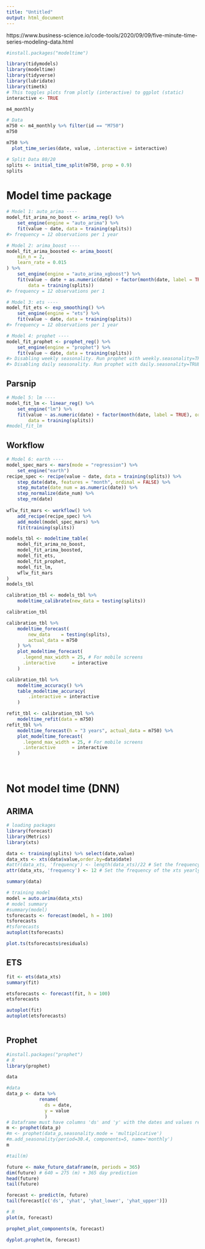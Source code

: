 ```yaml
---
title: "Untitled"
output: html_document
---
```

https://www.business-science.io/code-tools/2020/09/09/five-minute-time-series-modeling-data.html
```r
#install.packages("modeltime")
```

```r
library(tidymodels)
library(modeltime) 
library(tidyverse)
library(lubridate)
library(timetk)
# This toggles plots from plotly (interactive) to ggplot (static)
interactive <- TRUE
```

```r
m4_monthly
```

```r
# Data
m750 <- m4_monthly %>% filter(id == "M750")
m750
```


```r
m750 %>%
  plot_time_series(date, value, .interactive = interactive)
```


```r
# Split Data 80/20
splits <- initial_time_split(m750, prop = 0.9)
splits
```

# Model time package 
```r
# Model 1: auto_arima ----
model_fit_arima_no_boost <- arima_reg() %>%
    set_engine(engine = "auto_arima") %>%
    fit(value ~ date, data = training(splits))
#> frequency = 12 observations per 1 year
```


```r
# Model 2: arima_boost ----
model_fit_arima_boosted <- arima_boost(
    min_n = 2,
    learn_rate = 0.015
) %>%
    set_engine(engine = "auto_arima_xgboost") %>%
    fit(value ~ date + as.numeric(date) + factor(month(date, label = TRUE), ordered = F),
        data = training(splits))
#> frequency = 12 observations per 1 
```
```r
# Model 3: ets ----
model_fit_ets <- exp_smoothing() %>%
    set_engine(engine = "ets") %>%
    fit(value ~ date, data = training(splits))
#> frequency = 12 observations per 1 year
```
```r
# Model 4: prophet ----
model_fit_prophet <- prophet_reg() %>%
    set_engine(engine = "prophet") %>%
    fit(value ~ date, data = training(splits))
#> Disabling weekly seasonality. Run prophet with weekly.seasonality=TRUE to override this.
#> Disabling daily seasonality. Run prophet with daily.seasonality=TRUE to override this.
```

## Parsnip
```r
# Model 5: lm ----
model_fit_lm <- linear_reg() %>%
    set_engine("lm") %>%
    fit(value ~ as.numeric(date) + factor(month(date, label = TRUE), ordered = FALSE),
        data = training(splits))
#model_fit_lm
```

## Workflow
```r
# Model 6: earth ----
model_spec_mars <- mars(mode = "regression") %>%
    set_engine("earth") 
recipe_spec <- recipe(value ~ date, data = training(splits)) %>%
    step_date(date, features = "month", ordinal = FALSE) %>%
    step_mutate(date_num = as.numeric(date)) %>%
    step_normalize(date_num) %>%
    step_rm(date)
  
wflw_fit_mars <- workflow() %>%
    add_recipe(recipe_spec) %>%
    add_model(model_spec_mars) %>%
    fit(training(splits))
```

```r
models_tbl <- modeltime_table(
    model_fit_arima_no_boost,
    model_fit_arima_boosted,
    model_fit_ets,
    model_fit_prophet,
    model_fit_lm,
    wflw_fit_mars
)
models_tbl
```
```r
calibration_tbl <- models_tbl %>%
    modeltime_calibrate(new_data = testing(splits))

calibration_tbl

```


```r
calibration_tbl %>%
    modeltime_forecast(
        new_data    = testing(splits),
        actual_data = m750
    ) %>%
    plot_modeltime_forecast(
      .legend_max_width = 25, # For mobile screens
      .interactive      = interactive
    )
```


```r
calibration_tbl %>%
    modeltime_accuracy() %>%
    table_modeltime_accuracy(
        .interactive = interactive
    )
```


```r
refit_tbl <- calibration_tbl %>%
    modeltime_refit(data = m750)
refit_tbl %>%
    modeltime_forecast(h = "3 years", actual_data = m750) %>%
    plot_modeltime_forecast(
      .legend_max_width = 25, # For mobile screens
      .interactive      = interactive
    )
```


```r
```


```r
```

# Not model time (DNN)
## ARIMA
```r
# loading packages
library(forecast)
library(Metrics)
library(xts)
```


```r
data <- training(splits) %>% select(date,value)
data_xts <- xts(data$value,order.by=data$date)
#attr(data_xts, 'frequency') <- length(data_xts)/22 # Set the frequency of the xts yearly (in 2 years)
attr(data_xts, 'frequency') <- 12 # Set the frequency of the xts yearly
```
```r
summary(data)
```

```r
# training model
model = auto.arima(data_xts)
# model summary
#summary(model)
tsforecasts <- forecast(model, h = 100)
tsforecasts
#tsforecasts
autoplot(tsforecasts)
```

```r
plot.ts(tsforecasts$residuals) 
```
## ETS

```r
fit <- ets(data_xts)
summary(fit)
```


```r
etsforecasts <- forecast(fit, h = 100)
etsforecasts
```
```r
autoplot(fit)
autoplot(etsforecasts)
```

```r

```

## Prophet
```r
#install.packages("prophet")
# R
library(prophet)
```
```r
data
```


```r
#data
data_p <- data %>% 
            rename(
              ds = date,
              y = value
              )
# Dataframe must have columns 'ds' and 'y' with the dates and values respectively.
m <- prophet(data_p)
#m <- prophet(data_p,seasonality.mode = 'multiplicative')
#m.add_seasonality(period=30.4, components=5, name='monthly')
m
```
```r
#tail(m)
```


```r
future <- make_future_dataframe(m, periods = 365)
dim(future) # 640 = 275 (m) + 365 day prediction
head(future)
tail(future)
```

```r
forecast <- predict(m, future)
tail(forecast[c('ds', 'yhat', 'yhat_lower', 'yhat_upper')])

```


```r
# R
plot(m, forecast)
```


```r
prophet_plot_components(m, forecast)

```


```r
dyplot.prophet(m, forecast)
```


```r
```


```r
```

